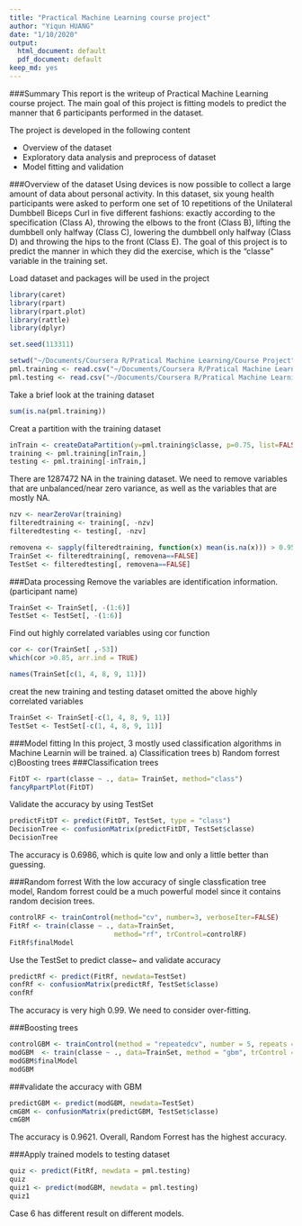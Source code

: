 ```yaml
---
title: "Practical Machine Learning course project"
author: "Yiqun HUANG"
date: "1/10/2020"
output: 
  html_document: default
  pdf_document: default
keep_md: yes
---
```

###Summary
This report is the writeup of Practical Machine Learning course project. The main goal of this project is fitting models to predict the manner that 6 participants performed in the dataset. 

The project is developed in the following content

* Overview of the dataset
* Exploratory data analysis and preprocess of dataset
* Model fitting and validation

###Overview of the dataset
Using devices is now possible to collect a large amount of data about personal activity. In this dataset, six young health participants were asked to perform one set of 10 repetitions of the Unilateral Dumbbell Biceps Curl in five different fashions: exactly according to the specification (Class A), throwing the elbows to the front (Class B), lifting the dumbbell only halfway (Class C), lowering the dumbbell only halfway (Class D) and throwing the hips to the front (Class E).
The goal of this project is to predict the manner in which they did the exercise, which is the "classe" variable in the training set. 

Load dataset and packages will be used in the project
```r
library(caret)
library(rpart)
library(rpart.plot)
library(rattle)
library(dplyr)

set.seed(113311)

setwd("~/Documents/Coursera R/Pratical Machine Learning/Course Project")
pml.training <- read.csv("~/Documents/Coursera R/Pratical Machine Learning/Course Project/pml-training.csv")
pml.testing <- read.csv("~/Documents/Coursera R/Pratical Machine Learning/Course Project/pml-testing.csv")
```

Take a brief look at the training dataset
```r
sum(is.na(pml.training))
```

Creat a partition with the training dataset
```r
inTrain <- createDataPartition(y=pml.training$classe, p=0.75, list=FALSE)
training <- pml.training[inTrain,]
testing <- pml.training[-inTrain,]
```

There are 1287472 NA in the training dataset. We need to remove variables that are unbalanced/near zero variance, as well as the variables that are mostly NA.
```r
nzv <- nearZeroVar(training)
filteredtraining <- training[, -nzv]
filteredtesting <- testing[, -nzv]

removena <- sapply(filteredtraining, function(x) mean(is.na(x))) > 0.95
TrainSet <- filteredtraining[, removena==FALSE]
TestSet <- filteredtesting[, removena==FALSE]
```

###Data processing
Remove the variables are identification information. (participant name)
```r
TrainSet <- TrainSet[, -(1:6)]
TestSet <- TestSet[, -(1:6)]
```

Find out highly correlated variables using cor function
```r
cor <- cor(TrainSet[ ,-53])
which(cor >0.85, arr.ind = TRUE)
```

```r
names(TrainSet[c(1, 4, 8, 9, 11)])
```

creat the new training and testing dataset omitted the above highly correlated variables
```r
TrainSet <- TrainSet[-c(1, 4, 8, 9, 11)]
TestSet <- TestSet[-c(1, 4, 8, 9, 11)]
```

###Model fitting
In this project, 3 mostly used classification algorithms in Machine Learnin will be trained. a) Classification trees b) Random forrest c)Boosting trees
###Classification trees
```r
FitDT <- rpart(classe ~ ., data= TrainSet, method="class")
fancyRpartPlot(FitDT)
```
Validate the accuracy by using TestSet
```r
predictFitDT <- predict(FitDT, TestSet, type = "class")
DecisionTree <- confusionMatrix(predictFitDT, TestSet$classe)
DecisionTree
```
The accuracy is 0.6986, which is quite low and only a little better than guessing.

###Random forrest
With the low accuracy of single classfication tree model, Random forrest could be a much powerful model since it contains random decision trees.
```r
controlRF <- trainControl(method="cv", number=3, verboseIter=FALSE)
FitRf <- train(classe ~ ., data=TrainSet, 
                          method="rf", trControl=controlRF)
FitRf$finalModel
```
Use the TestSet to predict classe~ and validate accuracy
```r
predictRf <- predict(FitRf, newdata=TestSet)
confRf <- confusionMatrix(predictRf, TestSet$classe)
confRf
```
The accuracy is very high 0.99. We need to consider over-fitting.

###Boosting trees
```r
controlGBM <- trainControl(method = "repeatedcv", number = 5, repeats = 1)
modGBM  <- train(classe ~ ., data=TrainSet, method = "gbm", trControl = controlGBM, verbose = FALSE)
modGBM$finalModel
modGBM
```

###validate the accuracy with GBM
```r
predictGBM <- predict(modGBM, newdata=TestSet)
cmGBM <- confusionMatrix(predictGBM, TestSet$classe)
cmGBM
```
The accuracy is 0.9621.
Overall, Random Forrest has the highest accuracy.

###Apply trained models to testing dataset
```r
quiz <- predict(FitRf, newdata = pml.testing)
quiz
quiz1 <- predict(modGBM, newdata = pml.testing)
quiz1
```
Case 6 has different result on different models. 
